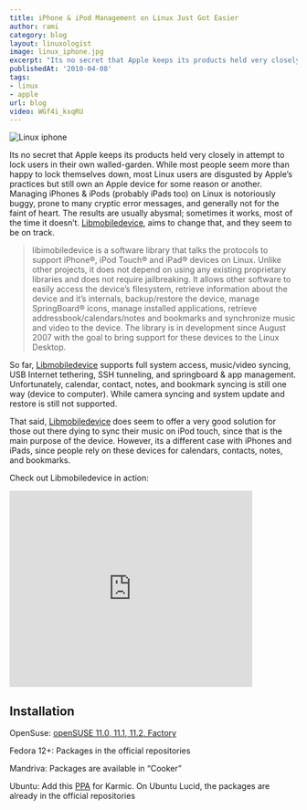 ```yaml
---
title: iPhone & iPod Management on Linux Just Got Easier
author: rami
category: blog
layout: linuxologist
image: linux_iphone.jpg
excerpt: "Its no secret that Apple keeps its products held very closely in attempt to lock users in their own walled-garden. While most people seem more than happy to lock themselves down, most Linux users are disgusted by Apple’s practices but still own an Apple device for some reason or another. Managing iPhones & iPods (probably iPads too) on Linux is notoriously buggy, prone to many cryptic error messages, and generally not for the faint of heart. The results are usually abysmal; sometimes it works, most of the time it doesn’t. Libmobiledevice, aims to change that, and they seem to be on track."
publishedAt: '2010-04-08'
tags:
- linux
- apple
url: blog
video: WGf4i_kxqRU
---
```


![Linux iphone](/assets/images/content/blog/linux_iphone.jpg)

Its no secret that Apple keeps its products held very closely in attempt to lock users in their own walled-garden. While most people seem more than happy to lock themselves down, most Linux users are disgusted by Apple’s practices but still own an Apple device for some reason or another. Managing iPhones & iPods (probably iPads too) on Linux is notoriously buggy, prone to many cryptic error messages, and generally not for the faint of heart. The results are usually abysmal; sometimes it works, most of the time it doesn’t. [Libmobiledevice](https://web.archive.org/web/20130730154707/http://www.libimobiledevice.org/), aims to change that, and they seem to be on track.

> libimobiledevice is a software library that talks the protocols to support iPhone®, iPod Touch® and iPad® devices on Linux. Unlike other projects, it does not depend on using any existing proprietary libraries and does not require jailbreaking. It allows other software to easily access the device’s filesystem, retrieve information about the device and it’s internals, backup/restore the device, manage SpringBoard® icons, manage installed applications, retrieve addressbook/calendars/notes and bookmarks and synchronize music and video to the device. The library is in development since August 2007 with the goal to bring support for these devices to the Linux Desktop.

So far, [Libmobiledevice](http://www.libimobiledevice.org/) supports full system access, music/video syncing, USB Internet tethering, SSH tunneling, and springboard & app management. Unfortunately, calendar, contact, notes, and bookmark syncing is still one way (device to computer). While camera syncing and system update and restore is still not supported.

That said, [Libmobiledevice](http://www.libimobiledevice.org/) does seem to offer a very good solution for those out there dying to sync their music on iPod touch, since that is the main purpose of the device. However, its a different case with iPhones and iPads, since people rely on these devices for calendars, contacts, notes, and bookmarks.

Check out Libmobiledevice in action:

<iframe src="https://web.archive.org/web/20130730154707if_/http://www.youtube.com/embed/WGf4i_kxqRU?wmode=transparent" allowfullscreen="" width="425" height="344" frameborder="0"> </iframe>

## Installation

OpenSuse: [openSUSE 11.0, 11.1, 11.2, Factory](http://download.opensuse.org/repositories/home://FunkyM://iphone/)

Fedora 12+: Packages in the official repositories

Mandriva: Packages are available in “Cooker”

Ubuntu: Add this [PPA](https://launchpad.net/~pmcenery/+archive/ppa) for Karmic. On Ubuntu Lucid, the packages are already in the official repositories
